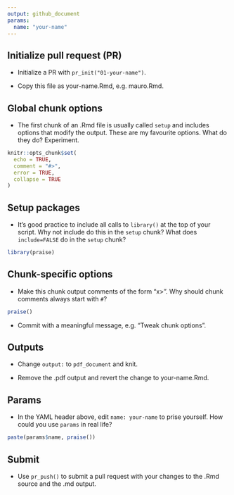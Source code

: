 ```yaml
---
output: github_document
params:
  name: "your-name"
---
```


## Initialize pull request (PR)

* Initialize a PR with `pr_init("01-your-name")`.

* Copy this file as your-name.Rmd, e.g. mauro.Rmd.

## Global chunk options

* The first chunk of an .Rmd file is usually called `setup` and includes options that modify the output. These are my favourite options. What do they do? Experiment.

```r
knitr::opts_chunk$set(
  echo = TRUE,
  comment = "#>",
  error = TRUE,
  collapse = TRUE
)
```

## Setup packages

* It's good practice to include all calls to `library()` at the top of your script. Why not include do this in the `setup` chunk? What does `include=FALSE` do in the `setup` chunk?

```r
library(praise)
```

## Chunk-specific options

* Make this chunk output comments of the form "x>". Why should chunk comments always start with `#`?

```r
praise()
```

* Commit with a meaningful message, e.g. "Tweak chunk options".

## Outputs

* Change `output:` to `pdf_document` and knit.

* Remove the .pdf output and revert the change to your-name.Rmd.

## Params

* In the YAML header above, edit `name: your-name` to prise yourself. How could you use `params` in real life?

```r
paste(params$name, praise())
```

## Submit

* Use `pr_push()` to submit a pull request with your changes to the .Rmd source and the .md output.

